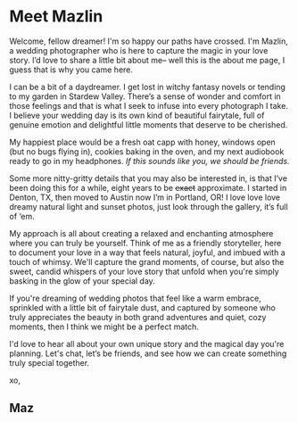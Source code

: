 # Meet Mazlin

Welcome, fellow dreamer\! I'm so happy our paths have crossed. I'm Mazlin, a wedding photographer who is here to capture the magic in your love story. I’d love to share a little bit about me– well this is the about me page, I guess that is why you came here.

I can be a bit of a daydreamer. I get lost in witchy fantasy novels or tending to my garden in Stardew Valley. There’s a sense of wonder and comfort in those feelings and that is what I seek to infuse into every photograph I take. I believe your wedding day is its own kind of beautiful fairytale, full of genuine emotion and delightful little moments that deserve to be cherished.

My happiest place would be a fresh oat capp with honey, windows open (but no bugs flying in), cookies baking in the oven, and my next audiobook ready to go in my headphones. _If this sounds like you, we should be friends._

Some more nitty-gritty details that you may also be interested in, is that I’ve been doing this for a while, eight years to be ~~exact~~ approximate. I started in Denton, TX, then moved to Austin now I’m in Portland, OR\! I love love love dreamy natural light and sunset photos, just look through the gallery, it’s full of ‘em.

My approach is all about creating a relaxed and enchanting atmosphere where you can truly be yourself. Think of me as a friendly storyteller, here to document your love in a way that feels natural, joyful, and imbued with a touch of whimsy. We'll capture the grand moments, of course, but also the sweet, candid whispers of your love story that unfold when you're simply basking in the glow of your special day.

If you're dreaming of wedding photos that feel like a warm embrace, sprinkled with a little bit of fairytale dust, and captured by someone who truly appreciates the beauty in both grand adventures and quiet, cozy moments, then I think we might be a perfect match.

I'd love to hear all about your own unique story and the magical day you're planning. Let's chat, let’s be friends, and see how we can create something truly special together.

xo,

## Maz
